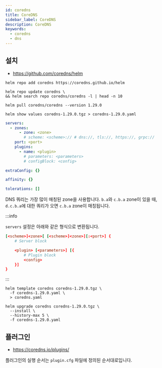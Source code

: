 ```yaml
---
id: coredns
title: CoreDNS
sidebar_label: CoreDNS
description: CoreDNS
keywords:
  - coredns
  - dns
---
```


## 설치

- https://github.com/coredns/helm

```shell
helm repo add coredns https://coredns.github.io/helm
```

```shell
helm repo update coredns \
&& helm search repo coredns/coredns -l | head -n 10
```

```shell
helm pull coredns/coredns --version 1.29.0
```

```shell
helm show values coredns-1.29.0.tgz > coredns-1.29.0.yaml
```

```yaml tilte="coredns-values.yaml"
servers:
  - zones:
      - zone: <zone>
        # scheme: <scheme>:// # dns://, tls://, https://, grpc://
    port: <port>
    plugins:
      - name: <plugin>
        # parameters: <parameters>
        # configBlock: <config>

extraConfig: {}

affinity: {}

tolerations: []
```

DNS 쿼리는 가장 많이 매칭된 zone을 사용합니다. `b.a`와 `c.b.a` zone이 있을 때, `d.c.b.a`에 대한 쿼리가 오면 `c.b.a` zone이 매칭됩니다.

:::info

`servers` 설정은 아래와 같은 형식으로 변환됩니다.

```conf title="/etc/coredns/Corefile"
[<scheme>]<zone>[ [<scheme>]<zone>][:<port>] {
    # Server block

    <plugin> [<parameters>] [{
        # Plugin block
        <config>
    }]
}
```

:::

```shell
helm template coredns coredns-1.29.0.tgz \
  -f coredns-1.29.0.yaml \
  > coredns.yaml
```

```shell
helm upgrade coredns coredns-1.29.0.tgz \
  --install \
  --history-max 5 \
  -f coredns-1.29.0.yaml
```

## 플러그인

- https://coredns.io/plugins/

플러그인의 실행 순서는 `plugin.cfg` 파일에 정의된 순서대로입니다.
